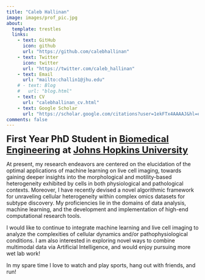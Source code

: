 ```yaml
---
title: "Caleb Hallinan"
image: images/prof_pic.jpg
about:
  template: trestles
  links:
    - text: GitHub
      icon: github
      url: "https://github.com/calebhallinan"
    - text: Twitter
      icon: twitter
      url: "https://twitter.com/caleb_hallinan"
    - text: Email
      url: "mailto:challin1@jhu.edu"
    # - text: Blog
    #   url: "blog.html"
    - text: CV
      url: "calebhallinan_cv.html"
    - text: Google Scholar
      url: "https://scholar.google.com/citations?user=1ekFTx4AAAAJ&hl=en&authuser=1"
comments: false
---
```


::: column-body
<font size= "5"> **First Year PhD Student in [Biomedical Engineering](https://www.bme.jhu.edu/) at [Johns Hopkins University](https://www.jhu.edu/)** </font>

At present, my research endeavors are centered on the elucidation of the optimal applications of
machine learning on live cell imaging, towards gaining deeper insights into the 
morphological and motility-based heterogeneity exhibited by cells in both physiological and 
pathological contexts. Moreover, I have recently devised a novel algorithmic framework for 
unraveling cellular heterogeneity within complex omics datasets for subtype discovery. My proficiencies lie in the 
domains of data analysis, machine learning, and the development and implementation of high-end 
computational research tools.

I would like to continue to integrate machine learning and live cell imaging to analyze the complexities of cellular dynamics 
and/or pathophysiological conditions. I am also interested in exploring novel ways to combine multimodal data via Artificial 
Intelligence, and would enjoy pursuing more wet lab work!

In my spare time I love to watch and play sports, hang out with friends, and run!

<!-- ```{=html} -->
<!-- <p align="center"><iframe width="560" height="315" src="https://www.youtube.com/embed/k-0IAFhcLSM" frameborder="0" allowfullscreen></iframe></p> -->
<!-- ``` -->
<!-- Github contributions last year -->

<!-- ```{=html} -->
<!-- <center><img src="http://ghchart.rshah.org/stephaniehicks" alt="Stephanie Hicks's Github chart" /, width = "100%", height = "100%"></a></center> -->
<!-- ``` -->
<!-- <br> -->

<!-- ```{=html} -->
<!-- <center> -->
<!--     <a href="https://twitter.com/stephaniehicks" target="_blank"><img src="images/twitter-logo.png" alt="Img link to Email" width="35" height="35"></a> -->

<!--     &nbsp; &nbsp; -->
<!--      <font color="#D3D3D3" size="5">  /  </font> -->
<!--     &nbsp; &nbsp; -->

<!--     <a href="https://GitHub.com/stephaniehicks" target="_blank"><img src="images/github-logo.png" alt="Img link to GitHub" width="40" height="40"></a> -->

<!--     &nbsp; &nbsp; -->
<!--     <font color="#D3D3D3" size="5">  /  </font> -->
<!--     &nbsp; &nbsp; -->

<!--     <a href="mailto:shicks19@jhu.edu" target="_blank"><img src="images/email-logo.png" alt="Img link to Email" width="40" height="40"></a> -->
<!-- </center>  -->
<!-- ``` -->
:::
